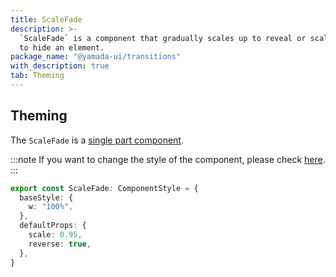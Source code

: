 ```yaml
---
title: ScaleFade
description: >-
  `ScaleFade` is a component that gradually scales up to reveal or scales down
  to hide an element.
package_name: "@yamada-ui/transitions"
with_description: true
tab: Theming
---
```


## Theming

The `ScaleFade` is a [single part component](/styled-system/theming/component-styles#single-part-components).

:::note
If you want to change the style of the component, please check [here](/styled-system/theming/customize-theme#changing-the-style-of-components).
:::

```ts
export const ScaleFade: ComponentStyle = {
  baseStyle: {
    w: "100%",
  },
  defaultProps: {
    scale: 0.95,
    reverse: true,
  },
}
```
